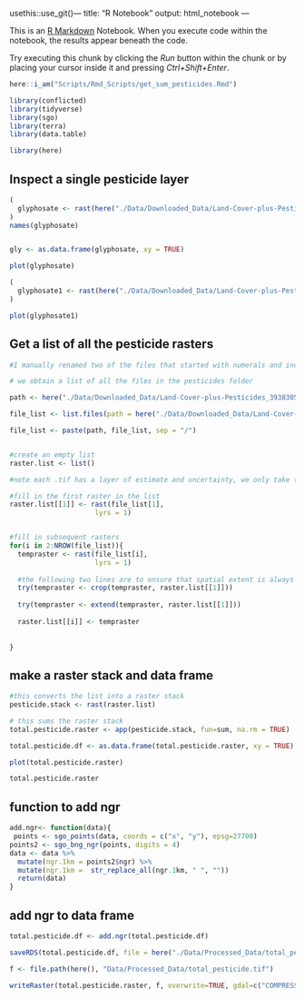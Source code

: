 usethis::use_git()---
title: "R Notebook"
output: html_notebook
---

This is an [R Markdown](http://rmarkdown.rstudio.com) Notebook. When you execute code within the notebook, the results appear beneath the code. 

Try executing this chunk by clicking the *Run* button within the chunk or by placing your cursor inside it and pressing *Ctrl+Shift+Enter*. 

```r
here::i_am("Scripts/Rmd_Scripts/get_sum_pesticides.Rmd")

library(conflicted)
library(tidyverse)
library(sgo)
library(terra)
library(data.table)

library(here)


```


## Inspect a single pesticide layer
```r


(
  glyphosate <- rast(here("./Data/Downloaded_Data/Land-Cover-plus-Pesticides_3938305/glyphosate.tif"))
)
names(glyphosate)


gly <- as.data.frame(glyphosate, xy = TRUE)

plot(glyphosate)

(
  glyphosate1 <- rast(here("./Data/Downloaded_Data/Land-Cover-plus-Pesticides_3938305/glyphosate.tif"), lyrs = 1)
)

plot(glyphosate1)
```


## Get a list of all the pesticide rasters

```r
#I manually renamed two of the files that started with numerals and included commas in their names in case of issues

# we obtain a list of all the files in the pesticides folder

path <- here("./Data/Downloaded_Data/Land-Cover-plus-Pesticides_3938305")

file_list <- list.files(path = here("./Data/Downloaded_Data/Land-Cover-plus-Pesticides_3938305"), pattern = "*.tif")

file_list <- paste(path, file_list, sep = "/")


#create an empty list
raster.list <- list()

#note each .tif has a layer of estimate and uncertainty, we only take the estimate

#fill in the first raster in the list
raster.list[[1]] <- rast(file_list[1],
                     lyrs = 1)


#fill in subsequent rasters
for(i in 2:NROW(file_list)){
  tempraster <- rast(file_list[i],
                     lyrs = 1)
  
  #the following two lines are to ensure that spatial extent is always the same
  try(tempraster <- crop(tempraster, raster.list[[1]]))
  
  try(tempraster <- extend(tempraster, raster.list[[1]]))
  
  raster.list[[i]] <- tempraster
  
  
}
```

## make a raster stack and data frame
```r


#this converts the list into a raster stack
pesticide.stack <- rast(raster.list)

# this sums the raster stack
total.pesticide.raster <- app(pesticide.stack, fun=sum, na.rm = TRUE)

total.pesticide.df <- as.data.frame(total.pesticide.raster, xy = TRUE)

plot(total.pesticide.raster)

```
```r
total.pesticide.raster
```

## function to add ngr

```r

add.ngr<- function(data){
 points <- sgo_points(data, coords = c("x", "y"), epsg=27700)
points2 <- sgo_bng_ngr(points, digits = 4)
data <- data %>%
  mutate(ngr.1km = points2$ngr) %>%
  mutate(ngr.1km =  str_replace_all(ngr.1km, " ", ""))
  return(data)
}
```

## add ngr to data frame
```r
total.pesticide.df <- add.ngr(total.pesticide.df)
```



```r
saveRDS(total.pesticide.df, file = here("./Data/Processed_Data/total_pesticide_df.Rds"))

f <- file.path(here(), "Data/Processed_Data/total_pesticide.tif")

writeRaster(total.pesticide.raster, f, overwrite=TRUE, gdal=c("COMPRESS=NONE", "TFW=YES"), datatype='INT8U')



```

